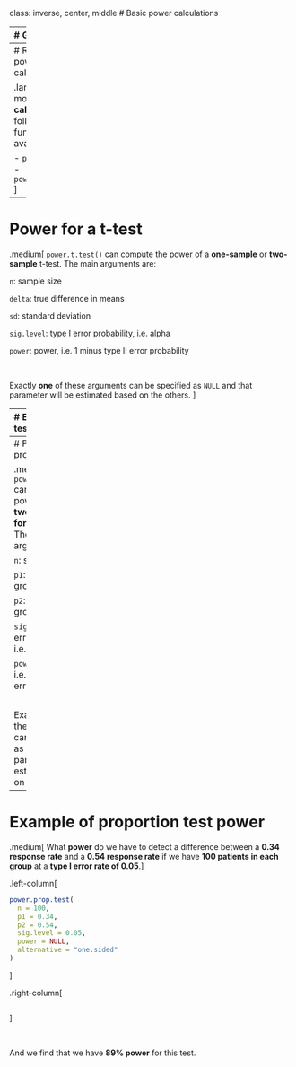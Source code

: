 class: inverse, center, middle
# Basic power calculations


---
# Get help!

.xlarge[
Most importantly: **consult a statistician**
]

<br>

.large[
Opinion: R is **not the best** for power and sample size calculations. Commercial software programs like **EAST** and **PASS** are easier to use and have more options.
]


---
# R functions for power calculations

.large[
But for the most **basic power calculations**, the following functions are available in R:

- `power.t.test()`
- `power.prop.test()`
]



---
# Power for a t-test

.medium[
`power.t.test()` can compute the power of a **one-sample** or **two-sample** t-test. The main arguments are:

`n`: sample size

`delta`: true difference in means

`sd`: standard deviation

`sig.level`: type I error probability, i.e. alpha

`power`: power, i.e. 1 minus type II error probability

<br>

Exactly **one** of these arguments can be specified as `NULL` and that parameter will be estimated based on the others. 
]


---
# Example of t-test power

.medium[
What **sample size** is needed to detect a difference of **0.5 units** in mean biomarker level between two treatment groups when the **standard deviation is 0.8**, the **type I error is 0.05** and the **type II error is 0.1**.
]

.pull-left[
```r
power.t.test(n = NULL, 
             delta = 0.5, 
             sd = 0.8,
             sig.level = 0.05,
             power = 0.9, 
             type = "two.sample",  
             alternative = "one.sided")
```
]

.pull-right[
```r
```
]

We find that we need **45 patients in each group** in order to conduct this test.

---
# Power for a proportion test

.medium[
`power.prop.test()` can compute the power of the **two-sample test for proportions**. The main arguments are:

`n`: sample size

`p1`: probability in group 1

`p2`: probability in group 2

`sig.level`: type I error probability, i.e. alpha

`power`: power, i.e. 1 minus type II error probability 

<br>

Exactly **one** of these arguments can be specified as `NULL` and that parameter will be estimated based on the others. 
]


---
# Example of proportion test power

.medium[
What **power** do we have to detect a difference between a **0.34 response rate** and a **0.54 response rate** if we have **100 patients in each group** at a **type I error rate of 0.05**.
]

.left-column[
```r
power.prop.test(
  n = 100,
  p1 = 0.34,
  p2 = 0.54,
  sig.level = 0.05,
  power = NULL,
  alternative = "one.sided"
)
```
]

.right-column[
```r
```
]

<br>

And we find that we have **89% power** for this test.

